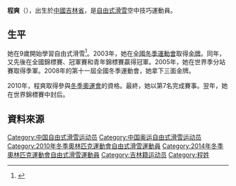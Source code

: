 {{expand|time=2014-02-11T08:03:55+00:00}}
{{refimprove|time=2014-02-11T08:03:55+00:00}}
'''程爽'''（{{bd|1987年|2月11日|}}），出生於[[中華人民共和國|中國]][[吉林省|吉林省]]，是[[自由式滑雪|自由式滑雪]]空中技巧運動員。

==生平==
她在9歲開始學習自由式滑雪<ref>{{Cite web |url=http://www.sochi2014.com/en/athlete-shuang-cheng |title=Cheng Shuang |accessdate=2014-02-11 |archive-date=2014-02-11 |archive-url=https://web.archive.org/web/20140211074134/http://www.sochi2014.com/en/athlete-shuang-cheng |dead-url=no }}</ref>。2003年，她在[[全國冬季運動會|全國冬季運動會]]取得[[金牌|金牌]]。同年，又先後在全國錦標賽、冠軍賽和青年錦標賽贏得冠軍。2005年，她在世界季分站賽取得季軍。2008年的第十一屆全國冬季運動會，她拿下三面金牌。

2010年，程爽取得參與[[2010年冬季奧林匹克運動會|冬季奧運會]]的資格。最終，她以第7名完成賽事。翌年，她在世界錦標賽中封后。

==資料來源==
{{reflist}}

{{China-sport-bio-stub}}
{{DEFAULTSORT:C}}
[[Category:中国自由式滑雪运动员|Category:中国自由式滑雪运动员]]
[[Category:中国奥运自由式滑雪运动员|Category:中国奥运自由式滑雪运动员]]
[[Category:2010年冬季奧林匹克運動會自由式滑雪運動員|Category:2010年冬季奧林匹克運動會自由式滑雪運動員]]
[[Category:2014年冬季奧林匹克運動會自由式滑雪運動員|Category:2014年冬季奧林匹克運動會自由式滑雪運動員]]
[[Category:吉林籍运动员|Category:吉林籍运动员]]
[[Category:程姓|Category:程姓]]